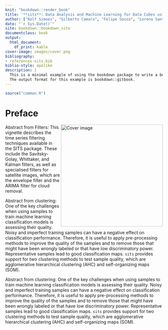 ```yaml
--- 
knit: "bookdown::render_book"
title: '**sits**: Data Analysis and Machine Learning for Data Cubes using Satellite Image Time Series'
author: ["Rolf Simoes", "Gilberto Camara", "Felipe Souza", "Lorena Santos", "Pedro R. Andrade", "Alexandre Carvalho", "Karine Ferreira", "Gilberto Queiroz"]
date: "`r Sys.Date()`"
site: bookdown::bookdown_site
documentclass: book
output:
  html_document:
    df_print: kable
cover-image: images/cover.png
bibliography:
- references-sits.bib
biblio-style: apalike
description: | 
  This is a minimal example of using the bookdown package to write a book.
  The output format for this example is bookdown::gitbook.
---
```


```r
source("common.R")
```

# Preface {-}

<a href="https://github.com/e-sensing/sitsbook"><img class="cover" src="images/cover.png" width="326" align="right" alt="Cover image" /></a>

<!-- [![](images/cover.png){.cover width="326"}](https://github.com/e-sensing/sits-book) -->

Abstract from Filters: This vignette describes the time series filtering techniques available in
the SITS package. These include the Savitsky-Golay, Whittaker, and Kalman filters,
as well as specialised filters for satellite images, which are the envelope filter
and the ARIMA filter for cloud removal.

Abstract from clustering: One of the key challenges when using samples to train machine learning classification models is assessing their quality. Noisy and imperfect training samples can have a negative effect on classification performance.  Therefore, it is useful to apply pre-processing methods to improve the quality of the samples and to remove those that might have been wrongly labeled or that have low discriminatory power. Representative samples lead to good classification maps. `sits` provides support for two clustering methods to test sample quality, which are agglomerative hierarchical clustering (AHC) and self-organizing maps (SOM).
  
Abstract from clustering: One of the key challenges when using samples to train machine learning classification models is assessing their quality. Noisy and imperfect training samples can have a negative effect on classification performance.  Therefore, it is useful to apply pre-processing methods to improve the quality of the samples and to remove those that might have been wrongly labeled or that have low discriminatory power. Representative samples lead to good classification maps. `sits` provides support for two clustering methods to test sample quality, which are agglomerative hierarchical clustering (AHC) and self-organizing maps (SOM).
